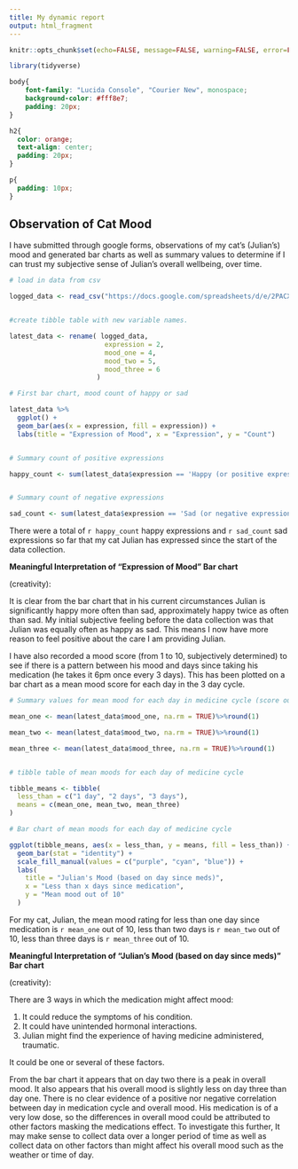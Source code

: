 ---
title: My dynamic report
output: html_fragment
---

```{r setup, include=FALSE}
knitr::opts_chunk$set(echo=FALSE, message=FALSE, warning=FALSE, error=FALSE)

library(tidyverse)

```

```{css}

body{
    font-family: "Lucida Console", "Courier New", monospace;
    background-color: #fff8e7;
    padding: 20px;
}

h2{
  color: orange;
  text-align: center;
  padding: 20px;
}

p{
  padding: 10px;
}


```

## Observation of Cat Mood

I have submitted through google forms, observations of my cat's (Julian's) mood and generated bar charts as well as summary values to determine if I can trust my subjective sense of Julian's overall wellbeing, over time.

```{r}

# load in data from csv

logged_data <- read_csv("https://docs.google.com/spreadsheets/d/e/2PACX-1vQyb1PQxUAxW9fkzikId_4e1XHXxfOCDldmIWagbSwuSSmBpAD2fFn1udf4dAzZlfyTDdmbJzAJoIEM/pub?gid=952851878&single=true&output=csv")


#create tibble table with new variable names.

latest_data <- rename( logged_data,
                        expression = 2,
                        mood_one = 4,
                        mood_two = 5,
                        mood_three = 6
                      )

# First bar chart, mood count of happy or sad

latest_data %>%
  ggplot() +
  geom_bar(aes(x = expression, fill = expression)) +
  labs(title = "Expression of Mood", x = "Expression", y = "Count")


# Summary count of positive expressions

happy_count <- sum(latest_data$expression == 'Happy (or positive expression)')


# Summary count of negative expressions

sad_count <- sum(latest_data$expression == 'Sad (or negative expression)')

```

There were a total of `r happy_count` happy expressions and `r sad_count` sad expressions so far that my cat Julian has expressed since the start of the data collection.

**Meaningful Interpretation of "Expression of Mood" Bar chart**

(creativity):

It is clear from the bar chart that in his current circumstances Julian is significantly happy more often than sad, approximately happy twice as often than sad. My initial subjective feeling before the data collection was that Julian was equally often as happy as sad. This means I now have more reason to feel positive about the care I am providing Julian.


I have also recorded a mood score (from 1 to 10, subjectively determined) to see if there is a pattern between his mood and days since taking his medication (he takes it 6pm once every 3 days). This has been plotted on a bar chart as a mean mood score for each day in the 3 day cycle.

```{r}

# Summary values for mean mood for each day in medicine cycle (score out of 10)

mean_one <- mean(latest_data$mood_one, na.rm = TRUE)%>%round(1)

mean_two <- mean(latest_data$mood_two, na.rm = TRUE)%>%round(1)

mean_three <- mean(latest_data$mood_three, na.rm = TRUE)%>%round(1)


# tibble table of mean moods for each day of medicine cycle

tibble_means <- tibble(
  less_than = c("1 day", "2 days", "3 days"),  
  means = c(mean_one, mean_two, mean_three)
)

# Bar chart of mean moods for each day of medicine cycle 

ggplot(tibble_means, aes(x = less_than, y = means, fill = less_than)) +
  geom_bar(stat = "identity") +
  scale_fill_manual(values = c("purple", "cyan", "blue")) +
  labs(
    title = "Julian's Mood (based on day since meds)",
    x = "Less than x days since medication",
    y = "Mean mood out of 10"
  )

```


For my cat, Julian, the mean mood rating for less than one day since medication is `r mean_one` out of 10, less than two days is `r mean_two` out of 10, less than three days is `r mean_three` out of 10.

**Meaningful Interpretation of "Julian's Mood (based on day since meds)" Bar chart**

(creativity):

There are 3 ways in which the medication might affect mood:

1. It could reduce the symptoms of his condition.
2. It could have unintended hormonal interactions.
3. Julian might find the experience of having medicine administered, traumatic.

It could be one or several of these factors.

From the bar chart it appears that on day two there is a peak in overall mood. It also appears that his overall mood is slightly less on day three than day one. There is no clear evidence of a positive nor negative correlation between day in medication cycle and overall mood. His medication is of a very low dose, so the differences in overall mood could be attributed to other factors masking the medications effect. To investigate this further, It may make sense to collect data over a longer period of time as well as collect data on other factors than might affect his overall mood such as the weather or time of day.

